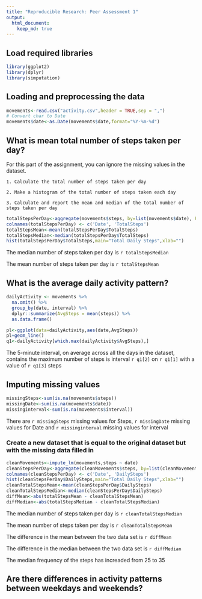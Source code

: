 ```yaml
---
title: "Reproducible Research: Peer Assessment 1"
output: 
  html_document:
    keep_md: true
---
```

## Load required libraries
```r
library(ggplot2)
library(dplyr)
library(simputation)
```

## Loading and preprocessing the data

```r
movements<-read.csv("activity.csv",header = TRUE,sep = ",")
# Convert char to Date
movements$date<-as.Date(movements$date,format="%Y-%m-%d")
```


## What is mean total number of steps taken per day?

For this part of the assignment, you can ignore the missing values in the dataset.

    1. Calculate the total number of steps taken per day

    2. Make a histogram of the total number of steps taken each day

    3. Calculate and report the mean and median of the total number of steps taken per day

```r
totalStepsPerDay<-aggregate(movements$steps, by=list(movements$date), FUN=sum, na.rm=TRUE)
colnames(totalStepsPerDay) <- c('Date', 'TotalSteps')
totalStepsMean<-mean(totalStepsPerDay$TotalSteps)
totalStepsMedian<-median(totalStepsPerDay$TotalSteps)
hist(totalStepsPerDay$TotalSteps,main="Total Daily Steps",xlab="")
```

The median number of steps taken per day is `r totalStepsMedian`  

The mean number of steps taken per day is `r totalStepsMean`  


## What is the average daily activity pattern?
```r
dailyActivity <- movements %>%
  na.omit() %>%
  group_by(date, interval) %>%
  dplyr::summarize(AvgSteps = mean(steps)) %>% 
  as.data.frame()

pl<-ggplot(data=dailyActivity,aes(date,AvgSteps))
pl+geom_line()
q1<-dailyActivity[which.max(dailyActivity$AvgSteps),]
```

The 5-minute interval, on average across all the days in the dataset, contains the maximum number of steps is interval `r q1[2]` on `r q1[1]` with a value of `r q1[3]` steps  


## Imputing missing values

```r
missingSteps<-sum(is.na(movements$steps))
missingDate<-sum(is.na(movements$date))
missinginterval<-sum(is.na(movements$interval))
```

There are `r missingSteps` missing values for Steps,  `r missingDate` missing values for Date and `r missinginterval` missing values for interval  

### Create a new dataset that is equal to the original dataset but with the missing data filled in


```r

cleanMovements<-impute_lm(movements,steps ~ date)
cleanStepsPerDay<-aggregate(cleanMovements$steps, by=list(cleanMovements$date),FUN=sum)
colnames(cleanStepsPerDay) <- c('Date', 'DailySteps')
hist(cleanStepsPerDay$DailySteps,main="Total Daily Steps",xlab="")
cleanTotalStepsMean<-mean(cleanStepsPerDay$DailySteps)
cleanTotalStepsMedian<-median(cleanStepsPerDay$DailySteps)
diffMean<-abs(totalStepsMean - cleanTotalStepsMean)
diffMedian<-abs(totalStepsMedian - cleanTotalStepsMedian)
```
The median number of steps taken per day is `r cleanTotalStepsMedian`  

The mean number of steps taken per day is `r cleanTotalStepsMean`  

The difference in the mean between the two data set is `r diffMean`  

The difference in the median between the two data set is `r diffMedian`  

The median frequency of the steps has increaded from 25 to 35


## Are there differences in activity patterns between weekdays and weekends?
